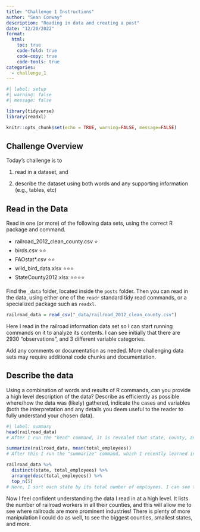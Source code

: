 ```yaml
---
title: "Challenge 1 Instructions"
author: "Sean Conway"
description: "Reading in data and creating a post"
date: "12/20/2022"
format:
  html:
    toc: true
    code-fold: true
    code-copy: true
    code-tools: true
categories:
  - challenge_1
---
```


```r
#| label: setup
#| warning: false
#| message: false

library(tidyverse)
library(readxl)

knitr::opts_chunk$set(echo = TRUE, warning=FALSE, message=FALSE)
```

## Challenge Overview

Today's challenge is to

1)  read in a dataset, and

2)  describe the dataset using both words and any supporting information (e.g., tables, etc)

## Read in the Data

Read in one (or more) of the following data sets, using the correct R package and command.

-   railroad_2012_clean_county.csv ⭐
-   birds.csv ⭐⭐
-   FAOstat\*.csv ⭐⭐
-   wild_bird_data.xlsx ⭐⭐⭐
-   StateCounty2012.xlsx ⭐⭐⭐⭐

Find the `_data` folder, located inside the `posts` folder. Then you can read in the data, using either one of the `readr` standard tidy read commands, or a specialized package such as `readxl`.

```r

railroad_data = read_csv("_data/railroad_2012_clean_county.csv")


```
Here I read in the railroad information data set so I can start running commands on it to analyze its contents. I can see initially that there are 2930 "observations", and 3 different variable categories.

Add any comments or documentation as needed. More challenging data sets may require additional code chunks and documentation.

## Describe the data

Using a combination of words and results of R commands, can you provide a high level description of the data? Describe as efficiently as possible where/how the data was (likely) gathered, indicate the cases and variables (both the interpretation and any details you deem useful to the reader to fully understand your chosen data).

```r
#| label: summary
head(railroad_data)
# After I run the "head" command, it is revealed that state, county, and total_employees are the variables. So I can assume that this data is meant to record the total number of railroad employees in each county in each state.

summarize(railroad_data, mean(total_employees))
# After this I run the "summarize" command, which I recently learned in one of the R tutorials, using a statistic, "mean", to find the average number of railroad employees per state. It is approximately 87! Using this, I can sort the states and seee which ones have a higher than average number of rail workers, and which have less.

railroad_data %>%
  distinct(state, total_employees) %>%
  arrange(desc(total_employees)) %>%
  top_n(5)
# Here, I sort each state by its total number of employees. I can see the 5 states with the highest number; Illinois, Texas, Nebraska, New York, and Virginia. Who knew there were so many railroad workers out in the midwest!
```
Now I feel confident understanding the data I read in at a high level. It lists the number of railroad workers in all their counties, and this will allow me to see where railroads are more prominent industries! There is plenty of more manipulation I could do as well, to see the biggest counties, smallest states, and more.

